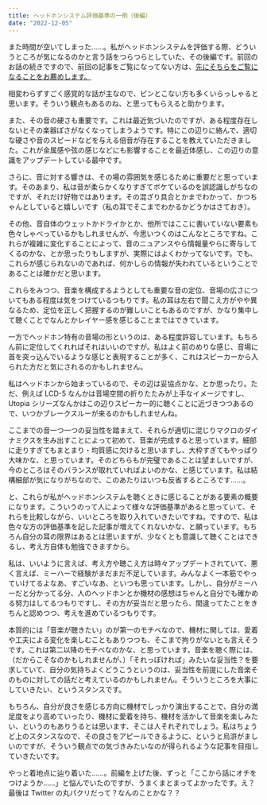 ```yaml
---
title: ヘッドホンシステム評価基準の一例（後編）
date: "2022-12-05"
---
```


また時間が空いてしまった……。私がヘッドホンシステムを評価する際、どういうところが気になるのかと言う話をつらつらとしていた、その後編です。前回のお話の続きですので、前回の記事をご覧になってない方は、[先にそちらをご覧になることをお薦めします。](https://ponta-headphone-blog.vercel.app/posts/20221009)

相変わらずすごく感覚的な話が主なので、ピンとこない方も多くいらっしゃると思います。そういう観点もあるのね、と思ってもらえると助かります。

また、その音の硬さも重要です。これは最近気づいたのですが、ある程度存在しないとその楽器ぽさがなくなってしまうようです。特にこの辺りに絡んで、適切な硬さや音のスピードなどを与える倍音が存在することを教えていただきました。これが金属感や弦の感じなどにも影響することを最近体感し、この辺りの意識をアップデートしている最中です。

さらに、音に対する響きは、その場の雰囲気を感じるために重要だと思っています。そのあまり、私は音が柔らかくなりすぎてボケているのを誤認識しがちなのですが、それだけ好物ではあります。その混ざり具合とかまでわかって、かつちゃんとしていると嬉しいです（私の耳でそこまでわかるかどうかはさておき）。

その他、音自体のウェットかドライかとか、他所ではここに書いていない要素も色々しゃべっているかもしれませんが、今思いつくのはこんなところですね。これらが複雑に変化することによって、音のニュアンスやら情報量やらに寄与してくるのかな、とか思ったりもしますが、実際にはよくわかってないです。でも、これらが感じられないのであれば、何かしらの情報が失われているということであることは確かだと思います。

これらをみつつ、音楽を構成するようとしても重要な音の定位、音場の広さについてもある程度は気をつけているつもりです。私の耳は左右で聞こえ方がやや異なるため、定位を正しく把握するのが難しいこともあるのですが、かなり集中して聴くことでなんとかレイヤー感を感じることまではできています。

一方でヘッドホン特有の音場の形というのは、ある程度許容しています。もちろん前に定位してくれればそれはいいのですが。私はよく前のめりな感じ、音場に首を突っ込んでいるような感じと表現することが多く、これはスピーカーから入られた方だと気にされるのかもしれません。

私はヘッドホンから始まっているので、その辺は妥協点かな、とか思ったり。ただ、例えば LCD-5 なんかは音場空間の折りたたみが上手なイメージですし、Utopia シリーズなんかはこの辺りスピーカー的に聴くことに近づきつつあるので、いつかブレークスルーが来るのかもしれませんね。

ここまでの音一つ一つの妥当性を踏まえて、それらが適切に混じりマクロのダイナミクスを生み出すことによって初めて、音楽が完成すると思っています。細部に走りすぎてもまとまり・均質感に欠けると思いますし、大枠すぎてもやっぱり大味かな、と思っています。そのどちらもが完璧であることは望ましいですが、今のところはそのバランスが取れていればよいのかな、と感じています。私は結構細部が気になりがちなので、このあたりはいつも反省するところです……。

と、これらが私がヘッドホンシステムを聴くときに感じることがある要素の概要になります。こういうのって人によって様々な評価基準があると思っていて、それらを比較しながら、いいところを取り入れていきたいですね。ですので、私は色々な方の評価基準を記した記事が増えてくれないかな、と願っています。もちろん自分の耳の限界はあるとは思いますが、少なくとも意識して聴くことはできるし、考え方自体も勉強できますから。

私は、いいように言えば、考え方や聴こえ方は時々アップデートされていて、悪く言えば、ミーハーで経験がまだまだ不足しています。みんなよく一本筋でやっていけてるよなあ、すごいなあ、といつも思っています。しかし、自分がミーハーだと分かってる分、人のヘッドホンとか機材の感想はちゃんと自分でも確かめる努力はしてるつもりですし、その方が妥当だと思ったら、間違ってたことをきちんと認めつつ、考えを進めているつもりです。

本質的には「音楽が聴きたい」のが第一のモチベなので、機材に関しては、愛着や工夫による変化を楽しむこともありつつも、そこまで拘りがないとも言えそうです。これは第二以降のモチベなのかな、と思っています。音楽を聴く際には、（だからこそなのかもしれませんが、）「それっぽければ」みたいな妥当性？を要求していて、自分の気持ちよくどうこうというのは、妥当性を前提にした音楽そのものに対しての話だと考えているのかもしれません。そういうところを大事にしていきたい、というスタンスです。

もちろん、自分が良さを感じる方向に機材でしっかり演出することで、自分の満足度をより高めていったり、機材に愛着を持ち、機材を活かして音楽を楽しみたい、というのもありうるとは思います、そこは人それぞれでしょう。私はちょうど上のスタンスなので、その良さをアピールできるように、というと烏滸がましいのですが、そういう観点での気づきみたいなのが得られるような記事を目指していきたいです。

やっと着地点に辿り着いた……。前編を上げた後、ずっと「ここから話にオチをつけようか……」と悩んでいたのですが、うまくまとまってよかったです。え？最後は Twitter の丸パクリだって？なんのことかな？？
